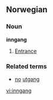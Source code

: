 ==Norwegian==

===Noun===
'''inngang'''

# [[Entrance]]

===Related terms===
*[[no]] [[utgang]]

[[vi:inngang]]